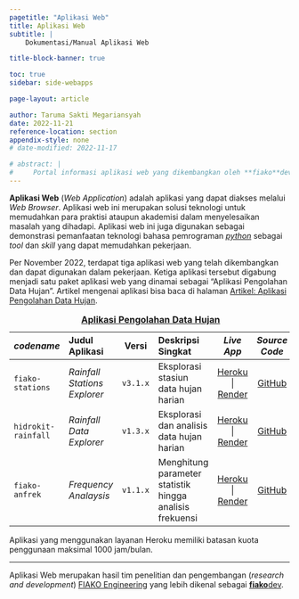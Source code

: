 ```yaml
---
pagetitle: "Aplikasi Web"
title: Aplikasi Web
subtitle: |
    Dokumentasi/Manual Aplikasi Web

title-block-banner: true

toc: true
sidebar: side-webapps

page-layout: article

author: Taruma Sakti Megariansyah
date: 2022-11-21
reference-location: section
appendix-style: none
# date-modified: 2022-11-17

# abstract: |
#     Portal informasi aplikasi web yang dikembangkan oleh **fiako**dev.
---
```


**Aplikasi Web** (_Web Application_) adalah aplikasi yang dapat diakses melalui  _Web Browser_. Aplikasi web ini merupakan solusi teknologi untuk memudahkan para praktisi ataupun akademisi dalam menyelesaikan masalah yang dihadapi. Aplikasi web ini juga digunakan sebagai demonstrasi pemanfaatan teknologi bahasa pemrograman [_python_] sebagai _tool_ dan _skill_ yang dapat memudahkan pekerjaan. 

Per November 2022, terdapat tiga aplikasi web yang telah dikembangkan dan dapat digunakan dalam pekerjaan. Ketiga aplikasi tersebut digabung menjadi satu paket aplikasi web yang dinamai sebagai "Aplikasi Pengolahan Data Hujan". Artikel mengenai aplikasi bisa baca di halaman [Artikel: Aplikasi Pengolahan Data Hujan](/webapps/webapps-rainfall.qmd). 

::: {.column-page}

_codename_ | Judul Aplikasi | Versi | Deskripsi Singkat | _Live App_ | _Source Code_ | Oleh
:- | :- | :-: | :- | :-: | :-:
`fiako-stations` | _Rainfall Stations Explorer_ | `v3.1.x` | Eksplorasi stasiun data hujan harian | [Heroku](https://demo-fiako-stations.herokuapp.com) \| [Render](https://demo-fiako-stations.onrender.com) | [GitHub](https://github.com/fiakoenjiniring/demo-stations) | TSM
`hidrokit-rainfall` | _Rainfall Data Explorer_ | `v1.3.x` | Eksplorasi dan analisis data hujan harian | [Heroku](https://hidrokit-rainfall.herokuapp.com) \| [Render](https://hidrokit-rainfall.onrender.com) | [GitHub](https://github.com/fiakoenjiniring/rainfall) | TSM
`fiako-anfrek` | _Frequency Analaysis_ | `v1.1.x` | Menghitung parameter statistik hingga analisis frekuensi | [Heroku](https://fiako-anfrek.herokuapp.com) \| [Render](https://fiako-anfrek.onrender.com) | [GitHub](https://github.com/fiakoenjiniring/anfrek) | TSM

: [**Aplikasi Pengolahan Data Hujan**](/webapps/webapps-rainfall.qmd)

::: 

::: {.callout-note}
Aplikasi yang menggunakan layanan Heroku memiliki batasan kuota penggunaan maksimal 1000 jam/bulan.
:::

---

Aplikasi Web merupakan hasil tim penelitian dan pengembangan (_research and development_) [FIAKO Engineering] yang lebih dikenal sebagai [**fiako**dev].

[FIAKO Engineering]: https://fiako.engineering
[**fiako**dev]: https://dev.fiako.engineering
[_python_]: https://www.python.org/
